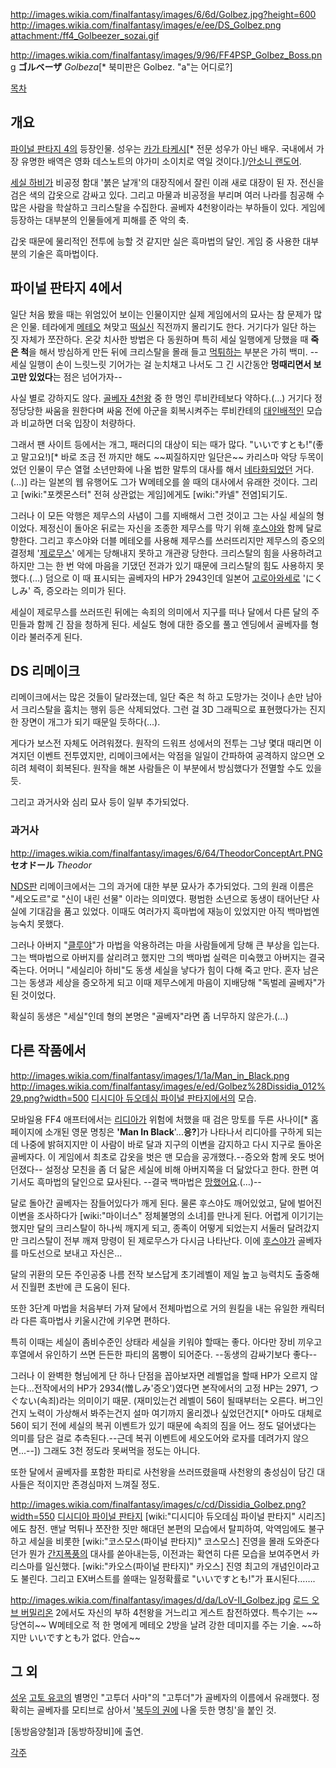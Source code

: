 http://images.wikia.com/finalfantasy/images/6/6d/Golbez.jpg?height=600
http://images.wikia.com/finalfantasy/images/e/ee/DS_Golbez.png
attachment:/ff4_Golbeezer_sozai.gif

http://images.wikia.com/finalfantasy/images/9/96/FF4PSP_Golbez_Boss.png
'''ゴルベーザ''' ''Golbeza''[* 북미판은 Golbez. "a"는 어디로?]

[[목차]]
== 개요 ==
[[파이널 판타지 4]]의 등장인물. 성우는 [[카가 타케시]][* 전문 성우가 아닌 배우. 국내에서 가장 유명한 배역은 영화 데스노트의 야가미 소이치로 역일 것이다.]/[[안소니 랜도어]].

[[세실 하비]]가 비공정 함대 '붉은 날개'의 대장직에서 잘린 이래 새로 대장이 된 자. 전신을 검은 색의 갑옷으로 감싸고 있다. 그리고 마물과 비공정을 부리며 여러 나라를 침공해 수 많은 사람을 학살하고 크리스탈을 수집한다. 골베자 4천왕이라는 부하들이 있다. 게임에 등장하는 대부분의 인물들에게 피해를 준 악의 축.

갑옷 때문에 물리적인 전투에 능할 것 같지만 실은 흑마법의 달인. 게임 중 사용한 대부분의 기술은 흑마법이다.

== 파이널 판타지 4에서 ==
일단 처음 봤을 때는 위엄있어 보이는 인물이지만 실제 게임에서의 묘사는 참 문제가 많은 인물. 테라에게 [[메테오]] 쳐맞고 [[떡실신]] 직전까지 몰리기도 한다. 거기다가 일단 하는 짓 자체가 쪼잔하다. 온갖 치사한 방법은 다 동원하며 특히 세실 일행에게 당했을 때 '''죽은 척'''을 해서 방심하게 만든 뒤에 크리스탈을 몰래 들고 [[먹튀]]하는 부분은 가히 백미. --세실 일행이 손이 느릿느릿 기어가는 걸 눈치채고 나서도 그 긴 시간동안 '''멍때리면서 보고만 있었다'''는 점은 넘어가자--

사실 별로 강하지도 않다. [[골베자 4천왕]] 중 한 명인 루비칸테보다 약하다.(…) 거기다 정정당당한 싸움을 원한다며 싸움 전에 아군을 회복시켜주는 루비칸테의 [[대인배]]적인 모습과 비교하면 더욱 입장이 처량하다.

그래서 팬 사이트 등에서는 개그, 패러디의 대상이 되는 때가 많다. "いいですとも!"(좋고 말고요!)[* 바로 조금 전 까지만 해도 ~~찌질하지만 일단은~~ 카리스마 악당 두목이었던 인물이 무슨 열혈 소년만화에 나올 법한 말투의 대사를 해서 [[네타]]화되었던 거다.(…)] 라는 일본의 웹 유행어도 그가 W메테오를 쓸 때의 대사에서 유래한 것이다. 그리고 [wiki:"포켓몬스터" 전혀 상관없는 게임]에게도 [wiki:"카넬" 전염]되기도.

그러나 이 모든 악행은 제무스의 사념이 그를 지배해서 그런 것이고 그는 사실 세실의 형이었다. 제정신이 돌아온 뒤로는 자신을 조종한 제무스를 막기 위해 [[후스야]]와 함께 달로 향한다. 그리고 후스야와 더블 메테오를 사용해 제무스를 쓰러뜨리지만 제무스의 증오의 결정체 '[[제로무스]]' 에게는 당해내지 못하고 개관광 당한다. 크리스탈의 힘을 사용하려고 하지만 그는 한 번 악에 마음을 기댔던 전과가 있기 때문에 크리스탈의 힘도 사용하지 못했다.(…) 덤으로 이 때 표시되는 골베자의 HP가 2943인데 일본어 [[고로아와세]]로 'にくしみ' 즉, 증오라는 의미가 된다. 

세실이 제로무스를 쓰러뜨린 뒤에는 속죄의 의미에서 지구를 떠나 달에서 다른 달의 주민들과 함께 긴 잠을 청하게 된다. 세실도 형에 대한 증오를 풀고 엔딩에서 골베자를 형이라 불러주게 된다.

== DS 리메이크 ==
리메이크에서는 많은 것들이 달라졌는데, 일단 죽은 척 하고 도망가는 것이나 손만 남아서 크리스탈을 훔치는 행위 등은 삭제되었다. 그런 걸 3D 그래픽으로 표현했다가는 진지한 장면이 개그가 되기 때문일 듯하다(...). 

게다가 보스전 자체도 어려워졌다. 원작의 드워프 성에서의 전투는 그냥 몇대 때리면 이겨지던 이벤트 전투였지만, 리메이크에서는 악점을 일일이 간파하여 공격하지 않으면 오히려 체력이 회복된다. 원작을 해본 사람들은 이 부분에서 방심했다가 전멸할 수도 있을 듯.

그리고 과거사와 심리 묘사 등이 일부 추가되었다.

=== 과거사 ===
http://images.wikia.com/finalfantasy/images/6/64/TheodorConceptArt.PNG
'''セオドール''' ''Theodor''

[[NDS]]판 리메이크에서는 그의 과거에 대한 부분 묘사가 추가되었다. 그의 원래 이름은 "세오도르"로 "신이 내린 선물" 이라는 의미였다. 평범한 소년으로 동생이 태어난단 사실에 기대감을 품고 있었다. 이때도 여러가지 흑마법에 재능이 있었지만 아직 백마법엔 능숙치 못했다.

그러나 아버지 "[[클루야]]"가 마법을 악용하려는 마을 사람들에게 당해 큰 부상을 입는다. 그는 백마법으로 아버지를 살리려고 했지만 그의 백마법 실력은 미숙했고 아버지는 결국 죽는다. 어머니 "세실리아 하비"도 동생 세실을 낳다가 힘이 다해 죽고 만다. 혼자 남은 그는 동생과 세상을 증오하게 되고 이때 제무스에게 마음이 지배당해 "독벌레 골베자"가 된 것이었다.

확실히 동생은 "세실"인데 형의 본명은 "골베자"라면 좀 너무하지 않은가.(…)

== 다른 작품에서 ==
http://images.wikia.com/finalfantasy/images/1/1a/Man_in_Black.png
http://images.wikia.com/finalfantasy/images/e/ed/Golbez%28Dissidia_012%29.png?width=500
[[디시디아 듀오데심 파이널 판타지]]에서의 모습.

모바일용 FF4 애프터에서는 [[리디아]]가 위험에 처했을 때 검은 망토를 두른 사나이[* 홈페이지에 소개된 영문 명칭은 ''''Man In Black''''...'''응?''']가 나타나서 리디아를 구하게 되는데 나중에 밝혀지지만 이 사람이 바로 달과 지구의 이변을 감지하고 다시 지구로 돌아온 골베자다. 이 게임에서 최초로 갑옷을 벗은 맨 모습을 공개했다.--증오와 함께 옷도 벗어던졌다-- 설정상 모친을 좀 더 닮은 세실에 비해 아버지쪽을 더 닮았다고 한다. 한편 여기서도 흑마법의 달인으로 묘사된다. --결국 백마법은 [[망했어요]].(…)--

달로 돌아간 골베자는 잠들어있다가 깨게 된다. 물론 후스야도 깨어있었고, 달에 벌어진 이변을 조사하다가 [wiki:"마이너스" 정체불명의 소녀]를 만나게 된다. 어렵게 이기기는 했지만 달의 크리스탈이 하나씩 깨지게 되고, 종족이 어떻게 되었는지 서둘러 달려갔지만 크리스탈이 전부 깨져 망령이 된 제로무스가 다시금 나타난다. 이에 [[후스야]]가 골베자를 마도선으로 보내고 자신은…

달의 귀환의 모든 주인공중 나름 전작 보스답게 초기레벨이 제일 높고 능력치도 출중해서 진월편 초반에 큰 도움이 된다. 

또한 3단계 마법을 처음부터 가져 달에서 전체마법으로 거의 원킬을 내는 유일한 캐릭터라 다른 흑마법사 키울시간에 키우면 편하다. 

특히 이때는 세실이 좀비수준인 상태라 세실을 키워야 할때는 좋다. 아다만 장비 끼우고 후열에서 유인하기 쓰면 든든한 파티의 몸빵이 되어준다. --동생의 감싸기보다 좋다--

그러나 이 완벽한 형님에게 단 하나 단점을 꼽아보자면 레벨업을 할때 HP가 오르지 않는다...전작에서의 HP가 2934(憎しみ'증오')였다면 본작에서의 고정 HP는 2971, つぐない(속죄)라는 의미이기 때문. (재미있는건 레벨이 56이 될때부터는 오른다. 버그인건지 노력이 가상해서 봐주는건지 설마 여기까지 올리겠나 싶었던건지[* 아마도 대체로 56이 되기 전에 세실의 복귀 이벤트가 있기 때문에 속죄의 짐을 어느 정도 덜어냈다는 의미를 담은 걸로 추측된다.--근데 복귀 이벤트에 세오도어와 로자를 데려가지 않으면...--]) 그래도 3천 정도라 못써먹을 정도는 아니다. 

또한 달에서 골베자를 포함한 파티로 사천왕을 쓰러뜨렸을때 사천왕의 충성심이 담긴 대사들은 적이지만 존경심마저 느껴질 정도.

http://images.wikia.com/finalfantasy/images/c/cd/Dissidia_Golbez.png?width=550
[[디시디아 파이널 판타지]] [wiki:"디시디아 듀오데심 파이널 판타지" 시리즈]에도 참전. 맨날 먹튀나 쪼잔한 짓만 해대던 본편의 모습에서 탈피하여, 악역임에도 불구하고 세실을 비롯한 [wiki:"코스모스(파이널 판타지)" 코스모스] 진영을 몰래 도와준다던가 뭔가 [[간지폭풍]]의 대사를 쏟아내는등, 이전과는 확연히 다른 모습을 보여주면서 카리스마를 일신했다. [wiki:"카오스(파이널 판타지)" 카오스] 진영 최고의 개념인이라고도 불린다. 그리고 EX버스트를 쓸때는 일정확률로 "いいですとも!"가 표시된다……. 

http://images.wikia.com/finalfantasy/images/d/da/LoV-II_Golbez.jpg
[[로드 오브 버밀리온]] 2에서도 자신의 부하 4천왕을 거느리고 게스트 참전하였다. 특수기는 ~~당연히~~ W메테오로 적 한 명에게 메테오 2방을 날려 강한 데미지를 주는 기술. ~~하지만 いいですとも가 없다. 안습~~

== 그 외 ==
[[성우]] [[고토 유코]]의 별명인 "고투더 사마"의 "고투더"가 골베자의 이름에서 유래했다. 정확히는 골베자를 모티브로 삼아서 '[[북두의 권]]에 나올 듯한 명칭'을 붙인 것.

[동방음양철]과 [동방하장비]에 출연.

[[각주]]

